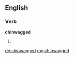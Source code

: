 ==English==

===Verb===
'''chinwagged'''

# {{en-past of|chinwag}}

[[de:chinwagged]]
[[mg:chinwagged]]